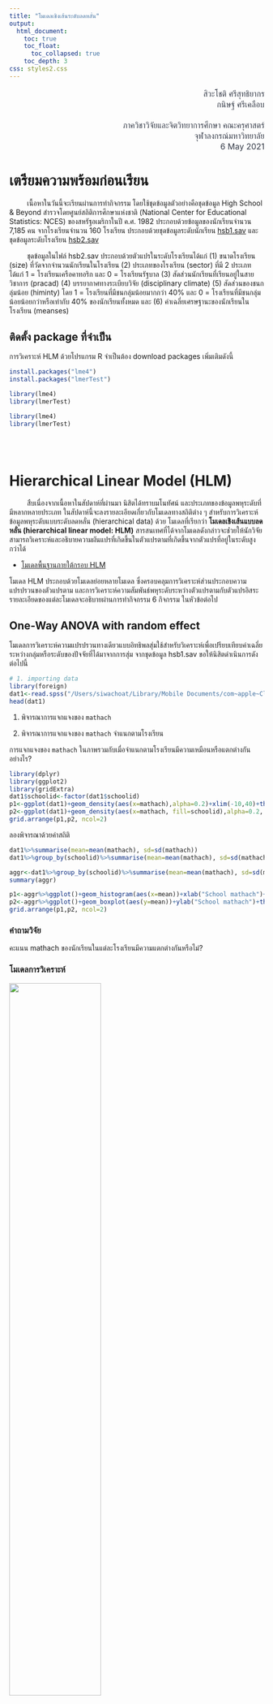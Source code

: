 ```yaml
---
title: "โมเดลเชิงเส้นระดับลดหลั่น"
output: 
  html_document:
    toc: true
    toc_float:
      toc_collapsed: true
    toc_depth: 3
css: styles2.css
---
```


<p style="line-height:1.3; font-size:16px; color: #353b48; text-align:right;">
สิวะโชติ ศรีสุทธิยากร
</br>
กนิษฐ์ ศรีเคลือบ
</br>
</br>
ภาควิชาวิจัยและจิตวิทยาการศึกษา คณะครุศาสตร์
</br>
จุฬาลงกรณ์มหาวิทยาลัย
</br>
</font> 6 May 2021 </font>
</p>




# เตรียมความพร้อมก่อนเรียน

<p style="text-indent:2.5em;">เนื้อหาในวันนี้จะเรียนผ่านการทำกิจกรรม โดยใช้ชุดข้อมูลตัวอย่างคือชุดข้อมูล High School & Beyond สำรวจโดยศูนย์สถิติการศึกษาแห่งชาติ (National Center for Educational Statistics: NCES) ของสหรัฐอเมริกาในปี ค.ศ. 1982 ประกอบด้วยข้อมูลของนักเรียนจำนวน 7,185 คน จากโรงเรียนจำนวน 160 โรงเรียน ประกอบด้วยชุดข้อมูลระดับนักเรียน [hsb1.sav](https://drive.google.com/file/d/1AvFYXVcLxh3QqtKDBlpSUciUShuItBlV/view?usp=sharing) และชุดข้อมูลระดับโรงเรียน [hsb2.sav](https://drive.google.com/file/d/1RwMRt7eRqTs2eZ7LMfJoPRubutttDWys/view?usp=sharing)</p>


<p style="text-indent:2.5em;">ชุดข้อมูลในไฟล์ hsb2.sav ประกอบด้วยตัวแปรในระดับโรงเรียนได้แก่ (1) ขนาดโรงเรียน (size) ที่วัดจากจำนวนนักเรียนในโรงเรียน (2) ประเภทของโรงเรียน (sector) ที่มี 2 ประเภทได้แก่ 1 = โรงเรียนเครือคาทอริก และ 0 = โรงเรียนรัฐบาล (3) สัดส่วนนักเรียนที่เรียนอยู่ในสายวิชาการ (pracad) (4) บรรยากาศทางระเบียบวิจัย (disciplinary climate) (5) สัดส่วนของชนกลุ่มน้อย (himinty) โดย 1 = โรงเรียนที่มีชนกลุ่มน้อยมากกว่า 40% และ 0 = โรงเรียนที่มีชนกลุ่มน้อยน้อยกว่าหรือเท่ากับ 40% ของนักเรียนทั้งหมด และ (6) ค่าเฉลี่ยเศรษฐานะของนักเรียนในโรงเรียน (meanses)</p>


## ติดตั้ง package ที่จำเป็น

การวิเคราะห์ HLM ด้วยโปรแกรม R จำเป็นต้อง download packages เพิ่มเติมดังนี้

```r
install.packages("lme4")
install.packages("lmerTest")

library(lme4)
library(lmerTest)

```

```r
library(lme4)
library(lmerTest)
```

</br>
</br>

# **Hierarchical Linear Model (HLM)**

<p style="text-indent:2.5em;">สืบเนื่องจากเนื้อหาในสัปดาห์ที่ผ่านมา นิสิตได้ทราบมโนทัศน์ และประเภทของข้อมูลพหุระดับที่มีหลากหลายประเภท ในสัปดาห์นี้จะลงรายละเอียดเกี่ยวกับโมเดลทางสถิติต่าง ๆ สำหรับการวิเคราะห์ข้อมูลพหุระดับแบบระดับลดหลั่น (hierarchical data) ด้วย โมเดลที่เรียกว่า **โมเดลเชิงเส้นแบบลดหลั่น (hierarchical linear model: HLM)** สารสนเทศที่ได้จากโมเดลดังกล่าวจะช่่วยให้นักวิจัยสามารถวิเคราะห์และอธิบายความผันแปรที่เกิดขึ้นในตัวแปรตามที่เกิดขึ้นจากตัวแปรที่อยู่ในระดับสูงกว่าได้ </p>


* [โมเดลพื้นฐานภายใต้กรอบ HLM](https://drive.google.com/file/d/1GpP-Pvc8QR17gIA4xAGGMug0d-q-DflN/view?usp=sharing)

โมเดล HLM ประกอบด้วยโมเดลย่อยหลายโมเดล ซึ่งครอบคลุมการวิเคราะห์ส่วนประกอบความแปรปรวนของตัวแปรตาม และการวิเคราะห์ความสัมพันธ์พหุระดับระหว่างตัวแปรตามกับตัวแปรอิสระ รายละเอียดของแต่ละโมเดลจะอธิบายผ่านการทำกิจกรรม 6 กิจกรรม ในหัวข้อต่อไป


## **One-Way ANOVA with random effect**

โมเดลการวิเคราะห์ความแปรปรวนทางเดียวแบบอิทธิพลสุ่มใช้สำหรับวิเคราะห์เพื่อเปรียบเทียบค่าเฉลี่ยระหว่างกลุ่มหรือระดับของปัจจัยที่ได้มาจากการสุ่ม จากชุดข้อมูล hsb1.sav ขอให้นิสิตดำเนินการดังต่อไปนี้

```r
# 1. importing data
library(foreign)
dat1<-read.spss("/Users/siwachoat/Library/Mobile Documents/com~apple~CloudDocs/เอกสารประกอบการสอน/2756714/dataset/week3/hsb1.sav", to.data.frame=T)
head(dat1)
```

1. พิจารณาการแจกแจงของ `mathach`

2. พิจารณาการแจกแจงของ `mathach` จำแนกตามโรงเรียน

การแจกแจงของ `mathach` ในภาพรวมกับเมื่อจำแนกตามโรงเรียนมีความเหมือนหรือแตกต่างกันอย่างไร? 

```r
library(dplyr)
library(ggplot2)
library(gridExtra)
dat1$schoolid<-factor(dat1$schoolid)
p1<-ggplot(dat1)+geom_density(aes(x=mathach),alpha=0.2)+xlim(-10,40)+theme_minimal()
p2<-ggplot(dat1)+geom_density(aes(x=mathach, fill=schoolid),alpha=0.2, show.legend = FALSE)+xlim(-10,40)+theme_minimal()
grid.arrange(p1,p2, ncol=2)
```

ลองพิจารณาด้วยค่าสถิติ

```r
dat1%>%summarise(mean=mean(mathach), sd=sd(mathach))
dat1%>%group_by(schoolid)%>%summarise(mean=mean(mathach), sd=sd(mathach))

aggr<-dat1%>%group_by(schoolid)%>%summarise(mean=mean(mathach), sd=sd(mathach))
summary(aggr)
```

```r
p1<-aggr%>%ggplot()+geom_histogram(aes(x=mean))+xlab("School mathach")+theme_minimal()
p2<-aggr%>%ggplot()+geom_boxplot(aes(y=mean))+ylab("School mathach")+theme_minimal()
grid.arrange(p1,p2, ncol=2)

```

### **คำถามวิจัย**

คะแนน mathach ของนักเรียนในแต่ละโรงเรียนมีความแตกต่างกันหรือไม่?


### **โมเดลการวิเคราะห์**

![](/Users/siwachoat/Library/Mobile Documents/com~apple~CloudDocs/เอกสารประกอบการสอน/2756714/Page/Screen Shot 2562-09-28 at 10.20.46.png){width=60%}

ในกรณีนี้โมเดลการวิเคราะห์มี 2 ระดับ ได้แก่โมเดลระดับนักเรียน และโมเดลระดับโรงเรียนดังนี้

**โมเดลระดับนักเรียน (student-level model)**

$mathach_{ij}=\beta_{0j}+r_{ij}$

**โมเดลระดับโรงเรียน (school-level model)**

$\beta_{0j}=\gamma_{00}+u_{0j}$

จากสมการทั้งสองสามารถนำมารวมกันเพื่อเขียนเป็น**โมเดลรวม (combined model)** ได้ดังนี้

$mathach_{ij}=\gamma_{00}+u_{0j}+r_{ij}$

เมื่อ $i = 1, 2, 3, ..., n_j$ และ $j = 1, 2, 3, ..., J$

จากสมการในโมเดลรวมข้างต้นจะเห็นว่ามีการระบุอิทธิพลที่มีต่อ `mathach` ของนักเรียน 2 ตัวได้แก่ อิทธิพลคงที่ (fixed effect) คือ $\gamma_{00}$ ที่เป็นค่าเฉลี่ยผลสัมฤทธิ์รวม (grand mean) และอิทธิพลสุ่ม (random effect) คือ $u_{0j}$ กับ $r_{ij}$ ที่เป็นความแตกต่างระหว่างโรงเรียน และระหว่างนักเรียนภายในโรงเรียนตามลำดับ โดยที่ $u_{0j} \sim N(0, \tau_{00})$ และ $r_{ij} \sim N(0,\sigma^2)$

**Note:** พารามิเตอร์ในโมเดลข้างต้นมีกี่ตัว อะไรบ้าง แต่ละตัวมีความหมายอย่างไร?

การประมาณค่าพารามิเตอร์ในโมเดลข้างต้นด้วยโปรแกรม R สามารถทำได้โดยใช้ใช้ฟังก์ชัน `lmer()` ซึ่งจะระบุโมเดลโดยอิงจากโมเดลรวม (combined model) จากค่าพารามิเตอร์ของหน่วยข้อมูลในระดับที่ 2 เท่านั้น ในกรณีข้างต้นจึงระบุเพียงพารามิเตอร์ fixed-effect ($\gamma_{00}$) และพารามิเตอร์ random-effect ($u_{0j}$) ดังนี้ `lmer(math~1+(1|schoolid))` 


```r
#1. estimate the model parameters
null.model<-lmer(mathach~1+(1|schoolid),data=dat1)

#2. extract the output
summary(null.model)
```

การวิเคราะห์ null model จะให้สารสนเทศที่สำคัญคือปริมาณความแปรปรวนในตัวแปรตามที่เกิดขึ้นอันเนื่องมาจากตัวแปร (ที่ไม่ได้สังเกตค่าในโมเดลนี้) ในแต่ละระดับ (ระดับนักเรียน/ระดับโรงเรียน) ผลการวิเคราะห์ข้างต้นจะเห็นว่า ความแปรปรวนระดับนักเรียนมีค่าเท่ากับ $\sigma^2 = 39.148$ และความแปรปรวนระดับโรงเรียนมีค่าเท่ากับ $\tau = 8.614$ ผลการวิเคราะห์นี้ทำให้สามารถประมาณค่าสถิติที่สำคัญตัวหนึ่งคือ สัมประสิทธิ์สหสัมพันธ์ภายในกลุ่ม (intraclass correlation: ICC) ดังนี้

<centet>$ICC = \frac{8.614}{8.614+39.148} = .1804$</center>

ปัจจุบันการคำนวณ ICC ในข้างต้นสามารถทำได้โดยใช้ package-sjstats ดังนี้

```r
install.packages("sjstats")
```

```r
library(sjstats)
performance::icc(null.model)
```

นอกจากนี้ผู้วิเคราะห์ยังสามารถเรียกผลทดสอบนัยสำคัญของอิทธิพลสุ่มในโมเดลได้ด้วยฟังก์ชัน package-ranova() ดังนี้

```r
ranova(null.model)
```

```r
intercept<-coef(null.model)
intercept<-intercept[1]
names(intercept$schoolid)<-"u0j"
intercept$schoolid%>%
      ggplot()+geom_histogram(aes(x=u0j))+
         xlab(expression(beta[0[j]]==gamma[00]+u[0[j]]))+
        theme_minimal()
```


### การวินิจฉัยความเหมาะสมของโมเดลการวิเคราะห์

```r
#calculate level-1 residuals
res1<-residuals(null.model)

#calculae level-2 residuals
res2<-dat1$mathach-12.6370-res1
```

**(1) normality**

```r
par(mfrow=c(1,2))
hist(res1)
hist(res2)

library(ggpubr)
p1<-ggqqplot(res1)
p2<-ggqqplot(res2)
grid.arrange(p1,p2, ncol=2)

```

**(2) homogeneity of variances**

```r
temp<-dat1
temp$e2<-res1^2
temp$res1<-res1
temp$schoolid<-factor(temp$schoolid)
temp%>%ggplot()+geom_boxplot(aes(y=res1,fill=schoolid),show.legend=F)+theme_minimal()

temp%>%group_by(schoolid)%>%summarise(var=var(res1))%>%
      ggplot()+geom_histogram(aes(x=var))+theme_minimal()

temp%>%group_by(schoolid)%>%summarise(var=var(res1))%>%summary()

#log-determinant criterion
log(71.93)/log(12.54)
```


</br>


## **Means as Outcomes Regression Model**

จากผลการวิเคราะห์ใน nullmodel จะเห็นว่าสามารถแยกส่วนประกอบความแปรปรวนในผลสัมฤทธิ์ทางการเรียนวิชาคณิตศาสตร์ได้เป็นสองส่วนได้แก่ ความแปรปรวนระดับนักเรียน และความแปรปรวนในระดับโรงเรียน ซึ่งแสดงว่าผลสัมฤทธิ์ดังกล่าวมีความผันแปรไปตามโรงเรียนที่แตกต่างกันด้วย

ในการวิจัยบางงานอาจสนใจอธิบายความผันแปรของผลสัมฤทธิ์ในระดับโรงเรียนดังกล่าว โดยอาจหาตัวแปรอิสระในระดับโรงเรียนมาอธิบาย โมเดลการวิเคราะห์ในกรณีนี้จึงจะมีการเพิ่มตัวแปรอิสระในโมเดลระดับโรงเรียนเพื่ออธิบายความผันแปรในพารามิเตอร์ intercept เรียกโมเดลการวิเคราะห์นี้ว่า mean as outcome regression model หรือ โมเดลสัมประสิทธิ์จุดตัดแกนสุ่ม (random intercept model)


### **คำถามวิจัย**

เศรษฐานะของนักเรียนในระดับโรงเรียนส่งผลต่อคะแนนเฉลี่ยผลสัมฤทธิ์ทางการเรียนคณิตศาสตร์ของนักเรียนในระดับโรงเรียนหรือไม่่?


### **โมเดลการวิเคราะห์**

![](/Users/siwachoat/Library/Mobile Documents/com~apple~CloudDocs/เอกสารประกอบการสอน/2756714/Page/Screen Shot 2562-09-28 at 10.35.59.png){width=60%}

เนื่องจากโมเดลการวิเคราะห์นี้จำเป็นต้องใช้ข้อมูลของตัวแปรอิสระในระดับโรงเรียน คือ `meanses` มาเป็นตัวแปรอธิบายความผันแปรที่เกิดขึ้นในค่าเฉลี่ยผลสัมฤทธิ์ในระดับโรงเรียน การวิเคราะห์จึงจำเป็นต้องมีการเตรียมชุดข้อมูลให้พร้อมก่อนการวิเคราะห์ด้วยการรวมชุดข้อมูล hsb1.sav และ hsb2.sav เข้าด้วยกัน ในโปรแกรม R อาจใช้ฟังก์ชัน `merge()` ดังนี้

```r
# hsb1.sav
dat1<-read.spss("/Users/siwachoat/Library/Mobile Documents/com~apple~CloudDocs/เอกสารประกอบการสอน/2756714/dataset/week3/hsb1.sav", to.data.frame=T)
head(dat1)

# hsb2.sav
dat2<-read.spss("/Users/siwachoat/Library/Mobile Documents/com~apple~CloudDocs/เอกสารประกอบการสอน/2756714/dataset/week3/hsb2.sav", to.data.frame=T)
head(dat2)

# merge dataset
dat<-merge(dat2,dat1,by="schoolid")
str(dat)
```

เมื่อยุบรวมชุดข้อมูลแล้ว สามารถประมาณค่าพารามิเตอร์ในโมเดลโดยกำหนดโมเดลในฟังก์ชัน `lmer()` ด้วยหลักภาษาเหมือนเดิมดังนี้

```r
mean.model<-lmer(mathach~meanses+(1|schoolid),data=dat)
summary(mean.model)
```

```r
mean.model<-lmer(mathach~meanses+(1|schoolid),data=dat)
summary(mean.model)
```

ผลการวิเคราะห์ข้างต้นหมายความว่าอย่างไร??

</br>


## **One-Way ANCOVA with random effect**


ผลการวิเคราะห์ null model เราทราบแล้วว่าความแปรปรวนระหว่างกลุ่ม (ระหว่างโรงเรียน) มีนัยสำคัญทางสถิติ ซึ่งให้ข้อสรุปว่า ผลสัมฤทธิ์ทางการเรียนของนักเรียนในแต่ละโรงเรียนมีค่าเฉลี่ยที่แตกต่างกัน อย่างไรก็ตามอาจมีข้อสงสัยว่าความแตกต่างที่เกิดขึ้นนั้นไม่ได้เป็นเพราะการบริหารจัดการของโรงเรียนแต่เพียงอย่างเดียว แต่อาจะเป็นเพราะพื้นฐานทางบ้านของผู้เรียนในแต่ละโรงเรียนไม่เท่าเทียมกันด้วย เพื่อพิสูจน์ข้อสงสัยนี้ผู้วิจัยจึงนำตัวแปรเศรษฐานะ (ses) ของผู้เรียนมาเป็นตัวแปรควบคุมในโมเดล และทำการวิเคราะห์โดยใช้เทคนิคการวิเคราะห์ความแปรปรวนร่วม ดังนี้


### **คำถามวิจัย**

เมื่อมีการควบคุมปัจจัยด้านเศรษฐานะให้คงที่ ผลสัมฤทธิ์ของนักเรียนในระดับโรงเรียนมีความแตกต่างกันหรือไม่ อย่างไร?

### **โมเดลการวิเคราะห์**

![](/Users/siwachoat/Library/Mobile Documents/com~apple~CloudDocs/เอกสารประกอบการสอน/2756714/Page/Screen Shot 2562-09-28 at 11.29.31.png){width=60%}


เพื่อให้ค่าจุดตัดแกนมีความหมายและสามารถแปลความได้อย่างสมบูรณ์ การวิเคราะห์ความแปรปรวนร่วมจึงมักมีการ centering ตัวแปรควบคุมก่อนการวิเคราะห์ ดังนี้

```r
#centering ses by groupmean
ses.cen<-dat$ses-dat$meanses
dat$ses.cen<-ses.cen
```

การประมาณค่าพารามิเตอร์ในโมเดลการวิเคราะห์สามารถทำได้ดังนี้

```r
ancova.model<-lmer(mathach~ses.cen+(1|schoolid),data=dat,REML=F)
summary(ancova.model)
```

โมเดล random effect ANCOVA มีลักษณะเกือบเหมือนกับโมเดล ANCOVA แบบปกติ ต่างกันเพียงอิทธิพลของตัวแปรอิสระแบบจัดประเภทที่มีต่อตัวแปรตามเป็นอิทธิพลแบบสุ่ม ดังนั้นข้อตกลงเบื้องต้นของโมเดล random effect ANCOVA จึงเหมือนกับโมเดล ANCOVA แบบปกติทุกประการ ข้อตกลงเบื้องต้นที่สำคัญคือ homogeneity of regression slope ที่กำหนดให้สัมประสิทธิ์ความชันของตัวแปร covariate มีค่าเท่ากันในแต่ละกลุ่มหรือระดับของปัจจัย 

นิสิตคิดว่า assumption ดังกล่าวเป็นจริงในข้อมูลชุดนี้หรือไม่? จะตรวจสอบได้อย่างไร? และหากไม่เป็นจริงจะแก้ปัญหาอย่างไร?


</br>

## **Random-coefficient Regression model**

โมเดลนี้มีลักษณะเฉพาะคือมีการกำหนดให้สัมประสิทธิ์ความถดถอยทั้งหมดของโมเดลเป็นอิทธิพลแบบสุ่ม ซึ่งทำให้จุดตัดแกนและอิทธิพลของตัวแปรอิสระที่มีต่อตัวแปรตามมีความแตกต่างกันอย่างสุ่มระหว่างกลุ่ม

### **คำถามวิจัย**

- อิทธิพลของ ses ที่มีต่อ mathach มีความแตกต่างกันระหว่างโรงเรียนหรือไม่

- เมื่อควบคุมอิทธิพลสุ่มของ ses ให้คงที่ แล้ว mathach ในระดับโรงเรียนมีความแตกต่างกันหรือไม่

- คุณภาพและความเหลื่อมล้ำทางการศึกษาของแต่ละโรงเรียนเป็นอย่างไร

### **โมเดลการวิเคราะห์**



![](/Users/siwachoat/Library/Mobile Documents/com~apple~CloudDocs/เอกสารประกอบการสอน/2756714/Page/Screen Shot 2562-09-28 at 12.34.06.png){width=60%}

การกำหนดโมเดลการวิเคราะห์ในฟังก์ชัน `lmer()` สามารถทำได้ในทำนองเดียวกัน ดังนี้

```r
random.coef<-lmer(mathach~ses.cen+(1+ses.cen|schoolid), data=dat)
summary(random.coef)
```

```r
coef<-coef(random.coef)
coef<-coef$schoolid
names(coef)<-c("quality","ineq")
coef$schoolid<-rownames(coef)
sector<-dat%>%select(schoolid, sector)
coef<-merge(coef,sector, by="schoolid")
coef$sector<-factor(coef$sector, labels=c("Public","Catholic"))
coef%>%ggplot()+geom_point(aes(x=ineq, y=quality,col=sector))
```


</br>



## **Intercepts and slopes as outcomes model**

![](/Users/siwachoat/Library/Mobile Documents/com~apple~CloudDocs/เอกสารประกอบการสอน/2756714/Page/Screen Shot 2562-09-28 at 12.37.18.png){width=60%}




<center>![](/Users/siwachoat/Library/Mobile Documents/com~apple~CloudDocs/เอกสารประกอบการสอน/2758501 STAT info ED/ภาคต้น 2562/page/edustat (1).png){width=20%}</center>

</br>


## **Non-randomly varying slopes**

![](/Users/siwachoat/Library/Mobile Documents/com~apple~CloudDocs/เอกสารประกอบการสอน/2756714/Page/Screen Shot 2562-09-28 at 12.05.01.png){width=60%}

```r
nonrandom.model<-lmer(mathach~ses+sector+ses*sector+(1|schoolid),data=dat)
summary(nonrandom.model)
```